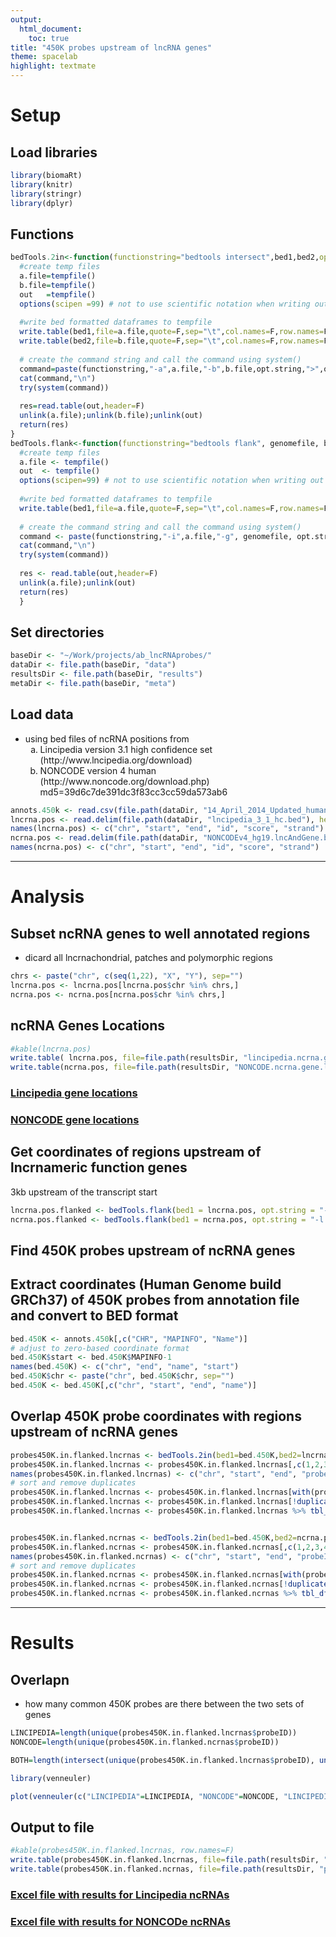 ```yaml
---
output:
  html_document:
    toc: true
title: "450K probes upstream of lncRNA genes"
theme: spacelab
highlight: textmate
---
```


# Setup

## Load libraries
```r
library(biomaRt)
library(knitr)
library(stringr)
library(dplyr)
```

## Functions
```r
bedTools.2in<-function(functionstring="bedtools intersect",bed1,bed2,opt.string="") {
  #create temp files
  a.file=tempfile()
  b.file=tempfile()
  out   =tempfile()
  options(scipen =99) # not to use scientific notation when writing out
 
  #write bed formatted dataframes to tempfile
  write.table(bed1,file=a.file,quote=F,sep="\t",col.names=F,row.names=F)
  write.table(bed2,file=b.file,quote=F,sep="\t",col.names=F,row.names=F)
 
  # create the command string and call the command using system()
  command=paste(functionstring,"-a",a.file,"-b",b.file,opt.string,">",out,sep=" ")
  cat(command,"\n")
  try(system(command))
 
  res=read.table(out,header=F)
  unlink(a.file);unlink(b.file);unlink(out)
  return(res)
}
bedTools.flank<-function(functionstring="bedtools flank", genomefile, bed1, opt.string="") {
  #create temp files
  a.file <- tempfile()
  out  <- tempfile()
  options(scipen=99) # not to use scientific notation when writing out
  
  #write bed formatted dataframes to tempfile
  write.table(bed1,file=a.file,quote=F,sep="\t",col.names=F,row.names=F)
  
  # create the command string and call the command using system()
  command <- paste(functionstring,"-i",a.file,"-g", genomefile, opt.string,">",out,sep=" ")
  cat(command,"\n")
  try(system(command))
  
  res <- read.table(out,header=F)
  unlink(a.file);unlink(out)
  return(res)
  }

```

## Set directories  

```r
baseDir <- "~/Work/projects/ab_lncRNAprobes/"
dataDir <- file.path(baseDir, "data")
resultsDir <- file.path(baseDir, "results")
metaDir <- file.path(baseDir, "meta")
```

## Load data
- using bed files of ncRNA positions from 
  a)  Lincipedia version 3.1 high confidence set (http://www.lncipedia.org/download)
  b) NONCODE version 4 human (http://www.noncode.org/download.php) md5=39d6c7de391dc3f83cc3cc59da573ab6

```r
annots.450k <- read.csv(file.path(dataDir, "14_April_2014_Updated_humanmethylation450_15017482_v1-2.csv"), skip=7)
lncrna.pos <- read.delim(file.path(dataDir, "lncipedia_3_1_hc.bed"), header=F, sep="\t")
names(lncrna.pos) <- c("chr", "start", "end", "id", "score", "strand")
ncrna.pos <- read.delim(file.path(dataDir, "NONCODEv4_hg19.lncAndGene.bed","NONCODEv4u1_human_lncRNA_Gene.bed" ), header=F, sep="\t")
names(ncrna.pos) <- c("chr", "start", "end", "id", "score", "strand")
```

---

# Analysis

## Subset ncRNA genes to well annotated regions
- dicard all lncrnachondrial, patches and polymorphic regions

```r
chrs <- paste("chr", c(seq(1,22), "X", "Y"), sep="")
lncrna.pos <- lncrna.pos[lncrna.pos$chr %in% chrs,]
ncrna.pos <- ncrna.pos[ncrna.pos$chr %in% chrs,]
```

## ncRNA Genes Locations

```r
#kable(lncrna.pos)
write.table( lncrna.pos, file=file.path(resultsDir, "lincipedia.ncrna.gene.locations.xls"), sep="\t", quote=F, row.names=F, col.names=T)
write.table(ncrna.pos, file=file.path(resultsDir, "NONCODE.ncrna.gene.locations.xls"), sep="\t", quote=F, row.names=F, col.names=T)

```

### [Lincipedia gene locations](../results/lincipedia.ncrna.gene.locations.xls)
### [NONCODE gene locations](../results/NONCODE.ncrna.gene.locations.xls)


## Get coordinates of regions upstream of lncrnameric function genes  
3kb upstream of the transcript start

```r
lncrna.pos.flanked <- bedTools.flank(bed1 = lncrna.pos, opt.string = "-l 3000 -s -r 0", genomefile ="~/Work/projects/ab_lncRNAprobes/meta/hg19.genome")
ncrna.pos.flanked <- bedTools.flank(bed1 = ncrna.pos, opt.string = "-l 3000 -s -r 0", genomefile ="~/Work/projects/ab_lncRNAprobes/meta/hg19.genome")

```

## Find 450K probes upstream of ncRNA genes

## Extract coordinates (Human Genome build GRCh37) of 450K probes from annotation file and convert to BED format

```r
bed.450K <- annots.450k[,c("CHR", "MAPINFO", "Name")]
# adjust to zero-based coordinate format
bed.450K$start <- bed.450K$MAPINFO-1
names(bed.450K) <- c("chr", "end", "name", "start")
bed.450K$chr <- paste("chr", bed.450K$chr, sep="")
bed.450K <- bed.450K[,c("chr", "start", "end", "name")]
```

## Overlap 450K probe coordinates with regions upstream of ncRNA genes

```r
probes450K.in.flanked.lncrnas <- bedTools.2in(bed1=bed.450K,bed2=lncrna.pos.flanked,opt.string="-wo")
probes450K.in.flanked.lncrnas <- probes450K.in.flanked.lncrnas[,c(1,2,3,4,8)]
names(probes450K.in.flanked.lncrnas) <- c("chr", "start", "end", "probeID", "upstream_of_ncrna")
# sort and remove duplicates
probes450K.in.flanked.lncrnas <- probes450K.in.flanked.lncrnas[with(probes450K.in.flanked.lncrnas, order(chr, start, probeID, upstream_of_ncrna)), ]
probes450K.in.flanked.lncrnas <- probes450K.in.flanked.lncrnas[!duplicated(probes450K.in.flanked.lncrnas),]
probes450K.in.flanked.lncrnas <- probes450K.in.flanked.lncrnas %>% tbl_df() %>% inner_join(., annots.450k, by=c("probeID"="IlmnID"))


probes450K.in.flanked.ncrnas <- bedTools.2in(bed1=bed.450K,bed2=ncrna.pos.flanked,opt.string="-wo")
probes450K.in.flanked.ncrnas <- probes450K.in.flanked.ncrnas[,c(1,2,3,4,8)]
names(probes450K.in.flanked.ncrnas) <- c("chr", "start", "end", "probeID", "upstream_of_ncrna")
# sort and remove duplicates
probes450K.in.flanked.ncrnas <- probes450K.in.flanked.ncrnas[with(probes450K.in.flanked.ncrnas, order(chr, start, probeID, upstream_of_ncrna)), ]
probes450K.in.flanked.ncrnas <- probes450K.in.flanked.ncrnas[!duplicated(probes450K.in.flanked.ncrnas),]
probes450K.in.flanked.ncrnas <- probes450K.in.flanked.ncrnas %>% tbl_df() %>% inner_join(., annots.450k, by=c("probeID"="IlmnID"))

```

---

# Results

## Overlapn

- how many common 450K probes are there between the two sets of genes

```r

LINCIPEDIA=length(unique(probes450K.in.flanked.lncrnas$probeID))
NONCODE=length(unique(probes450K.in.flanked.ncrnas$probeID))

BOTH=length(intersect(unique(probes450K.in.flanked.lncrnas$probeID), unique(probes450K.in.flanked.ncrnas$probeID)))

library(venneuler)

plot(venneuler(c("LINCIPEDIA"=LINCIPEDIA, "NONCODE"=NONCODE, "LINCIPEDIA&NONCODE"=BOTH)))
```

## Output to file

```r
#kable(probes450K.in.flanked.lncrnas, row.names=F)
write.table(probes450K.in.flanked.lncrnas, file=file.path(resultsDir, "probes450K.in.flanked.lncrnas.xls"), quote=F, sep="\t", row.names=F, col.names=T)
write.table(probes450K.in.flanked.ncrnas, file=file.path(resultsDir, "probes450K.in.flanked.ncrnas.xls"), quote=F, sep="\t", row.names=F, col.names=T)
```


### [Excel file with results for Lincipedia ncRNAs](../results/probes450K.in.flanked.lncrnas.xls)
### [Excel file with results for NONCODe ncRNAs](../results/probes450K.in.flanked.ncrnas.xls)





